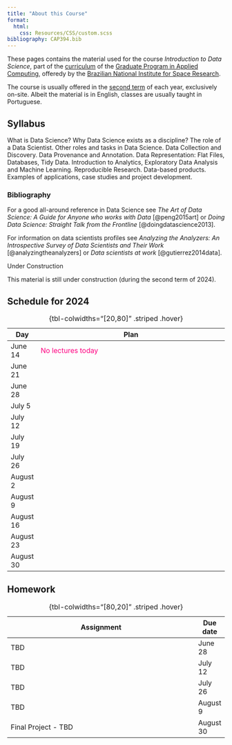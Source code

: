 ```yaml
---
title: "About this Course"
format: 
  html: 
    css: Resources/CSS/custom.scss
bibliography: CAP394.bib       
---
```


These pages contains the material used for the course *Introduction to Data Science*, part of the [curriculum](https://www.gov.br/inpe/pt-br/area-conhecimento/posgraduacao/cap/catalogo-de-disciplinas) of the [Graduate Program in Applied Computing](https://www.gov.br/inpe/pt-br/area-conhecimento/posgraduacao/cap), offeredy by the [Brazilian National Institute for Space Research](https://www.gov.br/inpe/pt-br). 

The course is usually offered in the [second term](https://www.gov.br/inpe/pt-br/area-conhecimento/posgraduacao/calendario-academico) of each year, exclusively on-site. Albeit the material is in English, classes are usually taught in Portuguese.

## Syllabus

What is Data Science? Why Data Science exists as a discipline? 
The role of a Data Scientist. Other roles and tasks in Data Science. 
Data Collection and Discovery. Data Provenance and Annotation. 
Data Representation: Flat Files, Databases, Tidy Data.
Introduction to Analytics, Exploratory Data Analysis and Machine Learning.
Reproducible Research. Data-based products. 
Examples of applications, case studies and project development.

### Bibliography

For a good all-around reference in Data Science see _The Art of Data Science: A Guide for Anyone who works with Data_ [@peng2015art] or _Doing Data Science: Straight Talk from the Frontline_ [@doingdatascience2013].

For information on data scientists profiles see _Analyzing the Analyzers: An Introspective Survey of Data Scientists and Their Work_ [@analyzingtheanalyzers] or _Data scientists at work_ [@gutierrez2014data]. 


::: underconstruction-block 
<div class="title">Under Construction</div>
This material is still under construction (during the second term of 2024).
:::

## Schedule for 2024

| Day      | Plan                                                                             |
|----------|----------------------------------------------------------------------------------|
|June 14   | [No lectures today]{style="color:#ff0080"}                                       |
|June 21   |                                                                                  |
|June 28   |                                                                                  |
|July 5    |                                                                                  |
|July 12   |                                                                                  |
|July 19   |                                                                                  |
|July 26   |                                                                                  |
|August 2  |                                                                                  |
|August 9  |                                                                                  |
|August 16 |                                                                                  |
|August 23 |                                                                                  |
|August 30 |                                                                                  |

: {tbl-colwidths="\[20,80\]" .striped .hover}

## Homework

| Assignment                                                                       | Due date |
|----------------------------------------------------------------------------------|----------|
| TBD                                                 | June 28 |
| TBD                                                 | July 12 |
| TBD                                                 | July 26 |
| TBD                                                 | August  9  |
| Final Project - TBD                                 | August 30  |

: {tbl-colwidths="\[80,20\]" .striped .hover}
